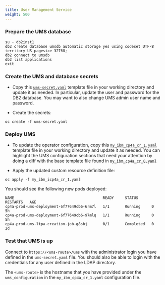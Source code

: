 ```yaml
---
title: User Management Service
weight: 500
---
```


### Prepare the UMS database

```
su - db2inst1
db2 create database umsdb automatic storage yes using codeset UTF-8 territory US pagesize 32768;
db2 connect to umsdb
db2 list applications
exit
```

### Create the UMS and database secrets

- Copy this [`ums-secret.yaml`](/assets/automation/ums/ums-secret.yaml) template file in your working directory and update it as needed. In particular, update the user and password for the DB2 database. You may want to also change UMS admin user name and password.

- Create the secrets:
```
oc create -f ums-secret.yaml
```

### Deploy UMS

- To update the operator configuration, copy this [`my_ibm_cp4a_cr_1.yaml`](/assets/automation/ums/my_ibm_cp4a_cr_1.yaml) template file in your working directory and update it as needed. You can highlight the UMS configuration sections that need your attention by doing a diff with the base template file found in [`my_ibm_cp4a_cr_0.yaml`](/assets/automation/operator/my_ibm_cp4a_cr_0.yaml)

- Apply the updated custom resource definition file:
```
oc apply -f my_ibm_icp4a_cr_1.yaml
```

You should see the following new pods deployed:

```
NAME                                        READY     STATUS      RESTARTS   AGE
cp4a-prod-ums-deployment-6f77649cb6-6rm7l   1/1       Running     0          5h
cp4a-prod-ums-deployment-6f77649cb6-97mlq   1/1       Running     0          5h
cp4a-prod-ums-ltpa-creation-job-g8sbj       0/1       Completed   0          2d
```

### Test that UMS is up

Connect to `https://<ums-route>/ums` with the administrator login you have defined in the `ums-secret.yaml` file. You should also be able to login with the credentials for any user defined in the LDAP directory.

The `<ums-route>` is the hostname that you have provided under the `ums_configuration` in the `my_ibm_cp4a_cr_1.yaml` configuration file.

